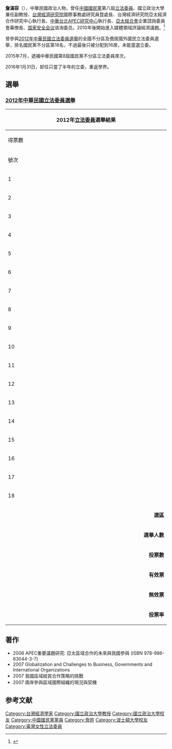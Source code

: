 {{Infobox_Person
| name           = 詹滿容
|image= 台灣經濟研究院中華台北亞太經濟合作研究中心執行長詹滿容.jpg
|box_width= 300px
|occupation= 經濟學家、政治人物
| period         = 
|birth_name= 
| other_names    = 
| Sex            = 女
|birth_date= {{birth date and age|1956|6|9}}
|birth_place= {{ROC}}
|death_date= 
|death_place= 
| nationality    = {{ROC}}
| residence      = 
| party          = {{KMT}}
| religion       = 
| spouse         = 
| relatives      = 
|educate= 
*[[國立政治大學|國立政治大學]]外交學系學士
*美國[[坎特大學|坎特大學]]碩士
*美國[[波士頓大學|波士頓大學]]政治學博士
| past           = 
*[[育達商業技術學院|育達商業技術學院]]行銷系教授
*[[台灣經濟研究院|台灣經濟研究院]]國際事務處研究員暨處長
*台灣經濟研究院亞太經濟合作研究中心執行長
*[[中華台北APEC研究中心|中華台北APEC研究中心]]執行長
*[[国家安全会议_(中华民国)|国家安全会议]]谘询委员
*[[亞太經合會|亞太經合會]]企業諮詢委員會幕僚長
*[[淡江大學|淡江大學]]美洲研究所助理教授
*國立政治大學企業管理研究所碩士班兼任副教授
*立法院（第8屆）委員<br><span style="color: blue;">(2015.7.20-2016.1.31)</span>
| work           = 
| award          =
}}
'''詹滿容'''（{{bd|1956年|6月9日|}}），中華民國政治人物，曾任[[中國國民黨|中國國民黨]]第八屆[[立法委員|立法委員]]、國立政治大學兼任副教授、[[台灣經濟研究院|台灣經濟研究院]]國際事務處研究員暨處長、台灣經濟研究院亞太經濟合作研究中心執行長、[[中華台北APEC研究中心|中華台北APEC研究中心]]執行長、[[亞太經合會|亞太經合會]]企業諮詢委員會幕僚長、[[国家安全会议_(中华民国)|国家安全会议]]谘询委员。2010年後開始進入媒體領域評論經濟議題。<ref>{{Cite web |url=http://www.youtube.com/watch?v=4u5kl6Wf8Qo |title=詹滿容：不參加區域經濟整合的台灣危機 |access-date=2014-01-15 |archive-date=2016-04-10 |archive-url=https://web.archive.org/web/20160410054746/https://www.youtube.com/watch?v=4u5kl6Wf8Qo |dead-url=no }}</ref>

曾參與[[2012年中華民國立法委員選舉|2012年中華民國立法委員選舉]]的全國不分區及僑居國外國民立法委員選舉，排名國民黨不分區第18名，不過最後只被分配到16席，未能當選立委。

2015年7月，遞補中華民國第8屆國民黨不分區立法委員席次。

2016年1月31日，卸任只當了半年的立委，重返學界。

==選舉==
===[[2012年中華民國立法委員選舉|2012年中華民國立法委員選舉]]===
{|class="wikitable collapsible" style="text-align:center"
|-
! colspan="7" width=670px|2012年[[立法委員|立法委員]]選舉結果
|-
!width=50  scope="col" class="unsortable"| 得票數
!width=65  scope="col" class="unsortable"| 5,863,279
!width=90  scope="col" class="unsortable"| 16/34
!width=50  scope="col" class="unsortable"| 得票率
!width=65  scope="col" class="unsortable"| 44.5468 % 
|-
!width=20 | 號次
!width=50 | 候選人
!width=140| 政黨
!width=49 | 當選標記
!width=30 | 備註
|-
|1||[[王金平|王金平]]||{{Kmt}}||style="border-left:4px solid #000099;" align="center"|[[File:Vote1.svg|20px]]||
|-
|2||[[王育敏|王育敏]]||{{Kmt}}||style="border-left:4px solid #000099;" align="center"|[[File:Vote1.svg|20px]]||
|-
|3||[[曾巨威|曾巨威]]||{{Kmt}}||style="border-left:4px solid #000099;" align="center"|[[File:Vote1.svg|20px]]||
|-
|4||[[楊玉欣|楊玉欣]]||{{Kmt}}||style="border-left:4px solid #000099;" align="center"|[[File:Vote1.svg|20px]]||
|-
|5||[[邱文彥|邱文彥]]||{{Kmt}}||style="border-left:4px solid #000099;" align="center"|[[File:Vote1.svg|20px]]||
|-
|6||[[洪秀柱|洪秀柱]]||{{Kmt}}||style="border-left:4px solid #000099;" align="center"|[[File:Vote1.svg|20px]]||
|-
|7||[[吳育仁|吳育仁]]||{{Kmt}}||style="border-left:4px solid #000099;" align="center"|[[File:Vote1.svg|20px]]||
|-
|8||[[潘維剛|潘維剛]]||{{Kmt}}||style="border-left:4px solid #000099;" align="center"|[[File:Vote1.svg|20px]]||
|-
|9||[[陳鎮湘|陳鎮湘]]||{{Kmt}}||style="border-left:4px solid #000099;" align="center"|[[File:Vote1.svg|20px]]||
|-
|10||[[李貴敏|李貴敏]]||{{Kmt}}||style="border-left:4px solid #000099;" align="center"|[[File:Vote1.svg|20px]]||
|-
|11||[[蘇清泉|蘇清泉]]||{{Kmt}}||style="border-left:4px solid #000099;" align="center"|[[File:Vote1.svg|20px]]||
|-
|12||[[陳碧涵|陳碧涵]]||{{Kmt}}||style="border-left:4px solid #000099;" align="center"|[[File:Vote1.svg|20px]]||
|-
|13||[[詹凱臣|詹凱臣]]||{{Kmt}}||style="border-left:4px solid #000099;" align="center"|[[File:Vote1.svg|20px]]||
|-
|14||[[徐少萍|徐少萍]]||{{Kmt}}||style="border-left:4px solid #000099;" align="center"|[[File:Vote1.svg|20px]]||
|-
|15||[[紀國棟|紀國棟]]||{{Kmt}}||style="border-left:4px solid #000099;" align="center"|[[File:Vote1.svg|20px]]||中途離職
|-
|16||[[陳淑慧|陳淑慧]]||{{Kmt}}||style="border-left:4px solid #000099;" align="center"|[[File:Vote1.svg|20px]]||
|-
|17||[[尹啟銘|尹啟銘]]||{{Kmt}}||style="border-left:4px solid #000099;" align="center"|[[File:Vote1.svg|20px]]||放棄遞補
|-
|18||詹滿容||{{Kmt}}||style="border-left:4px solid #000099;" align="center"|[[File:Vote1.svg|20px]]||缺額遞補
|- bgcolor=EEEEEE 
| colspan="2" align="right" | '''選區''' || colspan="3" align="left" |　[[全國不分區及僑居國外國民選區|全國不分區及僑居國外國民選區]]
|- bgcolor=EEEEEE 
| colspan="2" align="right" | '''選舉人數''' || colspan="3" align="left" |　17,625,632
|- bgcolor=EEEEEE 
| colspan="2" align="right" | '''投票數''' || colspan="3" align="left" |　13,170,281
|- bgcolor=EEEEEE 
| colspan="2" align="right" | '''有效票''' || colspan="3" align="left" |　12,943,139
|- bgcolor=EEEEEE 
| colspan="2" align="right" | '''無效票''' || colspan="3" align="left" |　227,142
|- bgcolor=EEEEEE 
| colspan="2" align="right" | '''投票率''' || colspan="3" align="left" |　77.63%
|}

==著作==
*2006 APEC重要議題研究: 亞太區域合作的未來與我國參與 (ISBN 978-986-83044-3-7)
*2007 Globalization and Challenges to Business, Governments and International Organizations
*2007 我國區域經貿合作策略的挑戰
*2007 兩岸參與區域國際組織的現況與契機

==参考文献==
{{reflist}}

{{中華民國第八屆立法委員}}

{{DEFAULTSORT:Z}}
[[Category:台灣經濟學家|Category:台灣經濟學家]]
[[Category:國立政治大學教授|Category:國立政治大學教授]]
[[Category:國立政治大學校友|Category:國立政治大學校友]]
[[Category:中國國民黨黨員|Category:中國國民黨黨員]]
[[Category:詹姓|Category:詹姓]]
[[Category:波士頓大學校友|Category:波士頓大學校友]]
[[Category:臺灣女性立法委員|Category:臺灣女性立法委員]]